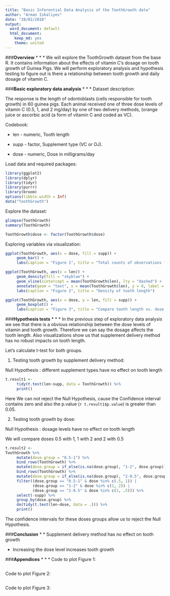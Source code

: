 ```yaml
---
title: "Basic Inferential Data Analysis of the ToothGrowth data"
author: "Arman Iskaliyev"
date: "28/02/2018"
output:
  word_document: default
  html_document:
    keep_md: yes
    theme: united
---
```


###**Overview**
* * *
We will explore the ToothGrowth dataset from the base R. It contains information about the effects of vitamin C's dosage on tooth growth of Guinea Pigs. We will perform exploratory analysis and hypothesis testing to figure out is there a relationship between tooth growth and daily dosage of vitamin C.


###**Basic exploratory data analysis**
* * *
Dataset description:

The response is the length of odontoblasts (cells responsible for tooth growth) in 60 guinea pigs. Each animal received one of three dose levels of vitamin C (0.5, 1, and 2 mg/day) by one of two delivery methods, (orange juice or ascorbic acid (a form of vitamin C and coded as VC).

Codebook:

* len - numeric, Tooth length

* supp - factor, Supplement type (VC or OJ).

* dose - numeric, Dose in milligrams/day

Load data and required packages:
```r
library(ggplot2)
library(dplyr)
library(tidyr)
library(purrr)
library(broom)
options(tibble.width = Inf) 
data("ToothGrowth")
```

Explore the dataset:
```r
glimpse(ToothGrowth)
summary(ToothGrowth)
```

```r
ToothGrowth$dose <- factor(ToothGrowth$dose)
```

Exploring variables via visualization:

```r
ggplot(ToothGrowth, aes(x = dose, fill = supp)) + 
     geom_bar() + 
     labs(caption = "Figure 1", title = "Total counts of observations for each combination of dose and supplement type")
```

```r
ggplot(ToothGrowth, aes(x = len)) + 
     geom_density(fill = "skyblue") + 
     geom_vline(xintercept = mean(ToothGrowth$len), lty = "dashed") + 
     annotate(geom = "text", x = mean(ToothGrowth$len), y = 0, label = "Mean") + 
     labs(caption = "Figure 2", title = "Density of tooth length")
```

```r
ggplot(ToothGrowth, aes(x = dose, y = len, fill = supp)) +
     geom_boxplot() + 
     labs(caption = "Figure 3", title = "Compare tooth length vs. dose by supplement type")

```

###**Hypothesis tests**
* * *
In the previous step of exploratory data analysis we see that there is a obvious relationship between the dose levels of vitamin and tooth growth. Therefore we can say the dosage affects the tooth length. Also visualizations show us that supplement delivery method has no robust impacts on tooth length. 

Let's calculate t-test for both groups. 

1. Testing tooth growth by supplement delivery method:

Null Hypothesis : different supplement types have no effect on tooth length

```r
t.result1 <- 
     tidy(t.test(len~supp, data = ToothGrowth)) %>%
     print()
```

Here We can not reject the Null Hypothesis, cause the Confidence interval contains zero and also the p.value (`r t.result1$p.value`) is greater than 0.05. 

2. Testing tooth growth by dose:

Null Hypothesis : dosage levels have no effect on tooth length

We will compare doses 0.5 with 1, 1 with 2 and 2 with 0.5
```r
t.result2 <- 
ToothGrowth %>% 
     mutate(dose.group = "0.5-1") %>% 
     bind_rows(ToothGrowth) %>% 
     mutate(dose.group = if_else(is.na(dose.group), "1-2", dose.group)) %>%
     bind_rows(ToothGrowth) %>% 
     mutate(dose.group = if_else(is.na(dose.group), "2-0.5", dose.group)) %>%
     filter((dose.group == "0.5-1" & dose %in% c(.5, 1)) |
            (dose.group == "1-2" & dose %in% c(1, 2)) |
            (dose.group == "2-0.5" & dose %in% c(2, .5))) %>%
     select(-supp) %>%
     group_by(dose.group) %>%
     do(tidy(t.test(len~dose, data = .))) %>%
     print()
```
The confidence intervals for these doses groups allow us to reject the Null Hypothesis.

###**Conclusion**
* * *
* Supplement delivery method has no effect on tooth growth

* Increasing the dose level increases tooth growth

###**Appendices**
* * *
Code to plot Figure 1:
```r
```

Code to plot Figure 2:
```r
```

Code to plot Figure 3:
```r
```
